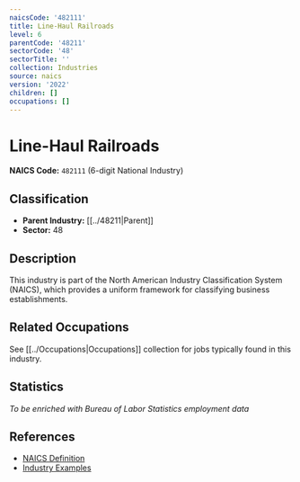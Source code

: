 ```yaml
---
naicsCode: '482111'
title: Line-Haul Railroads
level: 6
parentCode: '48211'
sectorCode: '48'
sectorTitle: ''
collection: Industries
source: naics
version: '2022'
children: []
occupations: []
---
```

# Line-Haul Railroads

**NAICS Code:** `482111` (6-digit National Industry)

## Classification

- **Parent Industry:** [[../48211|Parent]]
- **Sector:** 48

## Description

This industry is part of the North American Industry Classification System (NAICS), which provides a uniform framework for classifying business establishments.

## Related Occupations

See [[../Occupations|Occupations]] collection for jobs typically found in this industry.

## Statistics

*To be enriched with Bureau of Labor Statistics employment data*

## References

- [NAICS Definition](https://www.census.gov/naics/)
- [Industry Examples](https://www.census.gov/naics/2022NAICS/)
